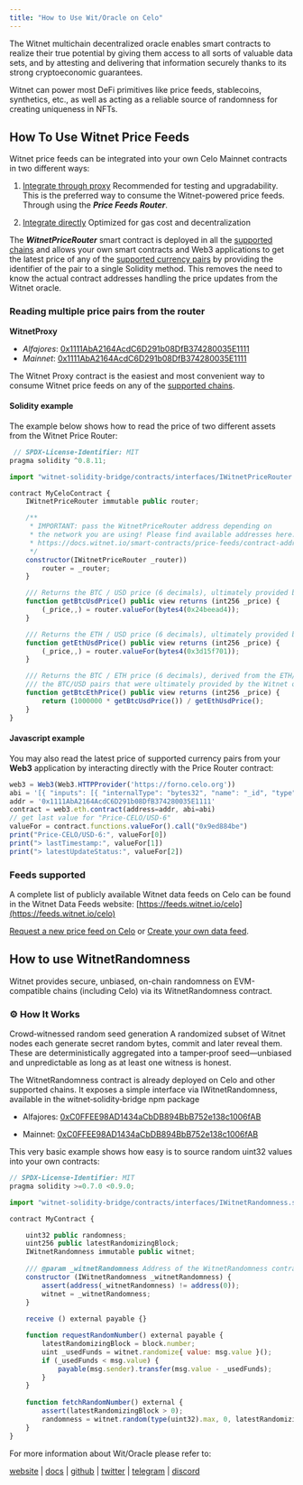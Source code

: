 ```yaml
---
title: "How to Use Wit/Oracle on Celo"
---
```


The Witnet multichain decentralized oracle enables smart contracts to realize their true potential by giving them access to all sorts of valuable data sets, and by attesting and delivering that information securely thanks to its strong cryptoeconomic guarantees.

Witnet can power most DeFi primitives like price feeds, stablecoins, synthetics, etc., as well as acting as a reliable source of randomness for creating uniqueness in NFTs.


## How To Use Witnet Price Feeds

Witnet price feeds can be integrated into your own Celo Mainnet contracts in two different ways:

1. [Integrate through proxy](https://docs.witnet.io/smart-contracts/witnet-data-feeds/using-witnet-data-feeds#reading-multiple-currency-pairs-from-the-router) Recommended for testing and upgradability.
   This is the preferred way to consume the Witnet-powered price feeds. Through using the ***Price Feeds Router***.

2. [Integrate directly](https://docs.witnet.io/smart-contracts/witnet-data-feeds/using-witnet-data-feeds#reading-last-price-and-timestamp-from-a-price-feed-contract-serving-a-specific-pair) Optimized for gas cost and decentralization

The ***WitnetPriceRouter*** smart contract is deployed in all the [supported chains](https://docs.witnet.io/smart-contracts/witnet-data-feeds/addresses) and allows your own smart contracts and Web3 applications to get the latest price of any of the [supported currency pairs](https://docs.witnet.io/smart-contracts/witnet-data-feeds/price-feeds-registry#currency-pairs) by providing the identifier of the pair to a single Solidity method. This removes the need to know the actual contract addresses handling the price updates from the Witnet oracle.

### Reading multiple price pairs from the router

**WitnetProxy**

- *Alfajores*: [0x1111AbA2164AcdC6D291b08DfB374280035E1111](https://alfajores.celoscan.io/address/0x1111AbA2164AcdC6D291b08DfB374280035E1111)
- *Mainnet*: [0x1111AbA2164AcdC6D291b08DfB374280035E1111](https://celo.blockscout.com/address/0x1111AbA2164AcdC6D291b08DfB374280035E1111)


The Witnet Proxy contract is the easiest and most convenient way to consume Witnet price feeds on any of the [supported chains](https://docs.witnet.io/smart-contracts/supported-chains).

#### Solidity example

The example below shows how to read the price of two different assets from the Witnet Price Router:

```javascript
 // SPDX-License-Identifier: MIT
pragma solidity ^0.8.11;

import "witnet-solidity-bridge/contracts/interfaces/IWitnetPriceRouter.sol";

contract MyCeloContract {
    IWitnetPriceRouter immutable public router;

    /**
     * IMPORTANT: pass the WitnetPriceRouter address depending on 
     * the network you are using! Please find available addresses here:
     * https://docs.witnet.io/smart-contracts/price-feeds/contract-addresses
     */
    constructor(IWitnetPriceRouter _router))
        router = _router;
    }

    /// Returns the BTC / USD price (6 decimals), ultimately provided by the Witnet oracle.
    function getBtcUsdPrice() public view returns (int256 _price) {
        (_price,,) = router.valueFor(bytes4(0x24beead4));
    }

    /// Returns the ETH / USD price (6 decimals), ultimately provided by the Witnet oracle.
    function getEthUsdPrice() public view returns (int256 _price) {
        (_price,,) = router.valueFor(bytes4(0x3d15f701));
    }

    /// Returns the BTC / ETH price (6 decimals), derived from the ETH/USD and 
    /// the BTC/USD pairs that were ultimately provided by the Witnet oracle.
    function getBtcEthPrice() public view returns (int256 _price) {
        return (1000000 * getBtcUsdPrice()) / getEthUsdPrice();
    }
}
```

#### Javascript example

You may also read the latest price of supported currency pairs from your **Web3** application by interacting directly with the Price Router contract:

```javascript
web3 = Web3(Web3.HTTPProvider('https://forno.celo.org'))
abi = '[{ "inputs": [{ "internalType": "bytes32", "name": "_id", "type": "bytes32" }], "name": "valueFor", "outputs": [{ "internalType": "int256", "name": "", "type": "int256" }, { "internalType": "uint256", "name": "", "type": "uint256" }, { "internalType": "uint256", "name": "", "type": "uint256" }], "stateMutability": "view", "type": "function" }]'
addr = '0x1111AbA2164AcdC6D291b08DfB374280035E1111'
contract = web3.eth.contract(address=addr, abi=abi)
// get last value for "Price-CELO/USD-6"
valueFor = contract.functions.valueFor().call("0x9ed884be")
print("Price-CELO/USD-6:", valueFor[0])
print("> lastTimestamp:", valueFor[1])
print("> latestUpdateStatus:", valueFor[2])
```

### Feeds supported
A complete list of publicly available Witnet data feeds on Celo can be found in the Witnet Data Feeds website: [https://feeds.witnet.io/celo](https://feeds.witnet.io/celo)

[Request a new price feed on Celo](https://tally.so/r/w46p6O) or [Create your own data feed](https://docs.witnet.io/smart-contracts/witnet-web-oracle/make-a-get-request).


## How to use WitnetRandomness
Witnet provides secure, unbiased, on-chain randomness on EVM-compatible chains (including Celo) via its WitnetRandomness contract.

### ⚙️ How It Works
Crowd‑witnessed random seed generation
A randomized subset of Witnet nodes each generate secret random bytes, commit and later reveal them. These are deterministically aggregated into a tamper‑proof seed—unbiased and unpredictable as long as at least one witness is honest.

The WitnetRandomness contract is already deployed on Celo and other supported chains. It exposes a simple interface via IWitnetRandomness, available in the witnet‑solidity‑bridge npm package
- Alfajores: [0xC0FFEE98AD1434aCbDB894BbB752e138c1006fAB](https://alfajores.celoscan.io/address//0xC0FFEE98AD1434aCbDB894BbB752e138c1006fAB)

- Mainnet: [0xC0FFEE98AD1434aCbDB894BbB752e138c1006fAB](https://celo.blockscout.com/address/0xC0FFEE98AD1434aCbDB894BbB752e138c1006fAB)

This very basic example shows how easy is to source random uint32 values into your own contracts:

```javascript
// SPDX-License-Identifier: MIT
pragma solidity >=0.7.0 <0.9.0;

import "witnet-solidity-bridge/contracts/interfaces/IWitnetRandomness.sol";

contract MyContract {

    uint32 public randomness;
    uint256 public latestRandomizingBlock;
    IWitnetRandomness immutable public witnet;
    
    /// @param _witnetRandomness Address of the WitnetRandomness contract.
    constructor (IWitnetRandomness _witnetRandomness) {
        assert(address(_witnetRandomness) != address(0));
        witnet = _witnetRandomness;
    }
    
    receive () external payable {}

    function requestRandomNumber() external payable {
        latestRandomizingBlock = block.number;
        uint _usedFunds = witnet.randomize{ value: msg.value }();
        if (_usedFunds < msg.value) {
            payable(msg.sender).transfer(msg.value - _usedFunds);
        }
    }
    
    function fetchRandomNumber() external {
        assert(latestRandomizingBlock > 0);
        randomness = witnet.random(type(uint32).max, 0, latestRandomizingBlock);
    }
}

```

For more information about Wit/Oracle please refer to:

[website](https://witnet.io/) | [docs](https://docs.witnet.io/) | [github](https://github.com/witnet) | [twitter](https://twitter.com/witnet_io) | [telegram](https://t.me/witnetio) | [discord](https://discord.gg/witnet) 

